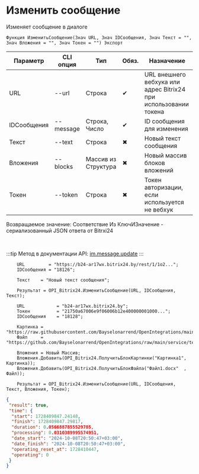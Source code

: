 ﻿---
sidebar_position: 2
---


# Изменить сообщение
 Изменяет сообщение в диалоге



`Функция ИзменитьСообщение(Знач URL, Знач IDСообщения, Знач Текст = "", Знач Вложения = "", Знач Токен = "") Экспорт`

  | Параметр | CLI опция | Тип | Обяз. | Назначение |
  |-|-|-|-|-|
  | URL | --url | Строка | &#x2714; | URL внешнего вебхука или адрес Bitrix24 при использовании токена |
  | IDСообщения | --message | Строка, Число | &#x2714; | ID сообщения для изменения |
  | Текст | --text | Строка | &#x2716; | Новый текст сообщения |
  | Вложения | --blocks | Массив из Структура | &#x2716; | Новый массив блоков вложений |
  | Токен | --token | Строка | &#x2716; | Токен авторизации, если используется не вебхук |

  
  Возвращаемое значение:   Соответствие Из КлючИЗначение - сериализованный JSON ответа от Bitrxi24

<br/>

:::tip
Метод в документации API: [im.message.update](https://dev.1c-bitrix.ru/learning/course/?COURSE_ID=93&LESSON_ID=12117)
:::
<br/>


```bsl title="Пример использования для 1С:Предприятие/OneScript"
    URL         = "https://b24-ar17wx.bitrix24.by/rest/1/1o2...";
    IDСообщения = "18126";

    Текст    = "Новый текст сообщения";

    Результат = OPI_Bitrix24.ИзменитьСообщение(URL, IDСообщения, Текст);

    URL            = "b24-ar17wx.bitrix24.by";
    Токен          = "21750a67006e9f06006b12e400000001000...";
    IDСообщения    = "18128";

    Картинка = "https://raw.githubusercontent.com/Bayselonarrend/OpenIntegrations/main/service/test_data/picture.jpg";
    Файл     = "https://github.com/Bayselonarrend/OpenIntegrations/raw/main/service/test_data/document.docx";

    Вложения = Новый Массив;
    Вложения.Добавить(OPI_Bitrix24.ПолучитьБлокКартинки("Картинка1", Картинка));
    Вложения.Добавить(OPI_Bitrix24.ПолучитьБлокФайла("Файл1.docx"  , Файл));

    Результат = OPI_Bitrix24.ИзменитьСообщение(URL, IDСообщения, Текст, Вложения, Токен);
```
    



```json title="Результат"
{
 "result": true,
 "time": {
  "start": 1728409847.24148,
  "finish": 1728409847.29817,
  "duration": 0.0566887855529785,
  "processing": 0.0310389995574951,
  "date_start": "2024-10-08T20:50:47+03:00",
  "date_finish": "2024-10-08T20:50:47+03:00",
  "operating_reset_at": 1728410447,
  "operating": 0
 }
}
```
